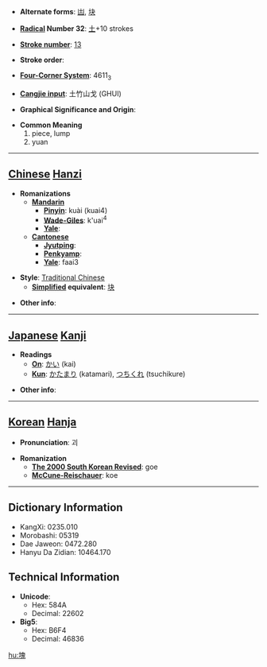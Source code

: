 * '''Alternate forms''': [[凷]], [[块]]

* '''[[Wiktionary:Chinese radical index| Radical]] Number 32''': [[Wiktionary:Chinese radical index 土|土]]+10 strokes

* '''[[Wiktionary:Chinese total strokes index|Stroke number]]''': [[Wiktionary:Chinese total strokes index 13|13]]

* '''Stroke order''': 

* '''[[Wiktionary:Chinese four corner index|Four-Corner System]]''': 4611<sub>3</sub>

* '''[[Wiktionary:Chinese Cangjie index|Cangjie input]]''': 土竹山戈 (GHUI)

* '''Graphical Significance and Origin''': 

* '''Common Meaning'''
*#piece, lump
*# yuan


----

== [[Chinese]] [[Hanzi]] ==

* '''Romanizations'''
** '''[[Mandarin]]'''
*** '''[[Pinyin]]''': kuài (kuai4)
*** '''[[Wade-Giles]]''': k'uai<sup>4</sup>
*** '''[[Yale]]''': 
** '''[[Cantonese]]'''
*** '''[[Jyutping]]''':
*** '''[[Penkyamp]]''': 
*** '''[[Yale]]''': faai3

* '''Style''': [[Traditional Chinese]] 
** '''[[Simplified Chinese|Simplified]] equivalent''': [[块]]

* '''Other info''': 

----

== [[Japanese]] [[Kanji]] ==

* '''Readings'''
** '''[[On]]''': [[かい]] (kai)
** '''[[Kun]]''': [[かたまり]] (katamari), [[つちくれ]] (tsuchikure)

* '''Other info''':  

----

== [[Korean]] [[Hanja]] ==

* '''Pronunciation''': 괴

* '''Romanization'''
** '''[[The 2000 South Korean Revised Romanization|The 2000 South Korean Revised]]''': goe
** '''[[McCune-Reischauer]]''': koe

----

== Dictionary Information ==

* KangXi: 0235.010
* Morobashi: 05319
* Dae Jaweon: 0472.280
* Hanyu Da Zidian: 10464.170

== Technical Information ==

* '''Unicode''':
** Hex: 584A
** Decimal: 22602
* '''Big5''':
** Hex: B6F4
** Decimal: 46836

[[hu:塊]]
